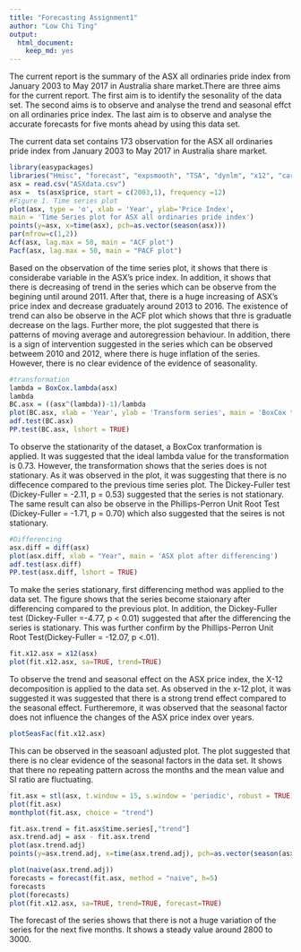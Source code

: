 ```yaml
---
title: "Forecasting Assignment1"
author: "Low Chi Ting"
output: 
  html_document: 
    keep_md: yes
---
```

The current report is the summary of the ASX all ordinaries pride index from January 2003 to May 2017 in Australia share market.There are three aims for the current report. The first aim is to identify the sesonality of the data set. The second aims is to observe and analyse the trend and seasonal effct on all ordinaries price index. The last aim is to observe and analyse the accurate forecasts for five monts ahead by using this data set.  

The current data set contains 173 observation for the ASX all ordinaries pride index from January 2003 to May 2017 in Australia share market.

```r
library(easypackages)
libraries("Hmisc", "forecast", "expsmooth", "TSA", "dynlm", "x12", "car", "AER")
asx = read.csv("ASXdata.csv")
asx =  ts(asx$price, start = c(2003,1), frequency =12)
#Figure 1. Time series plot
plot(asx, type = 'o', xlab = 'Year', ylab='Price Index',
main = 'Time Series plot for ASX all ordinaries pride index')
points(y=asx, x=time(asx), pch=as.vector(season(asx)))
par(mfrow=c(1,2))
Acf(asx, lag.max = 50, main = "ACF plot")
Pacf(asx, lag.max = 50, main = "PACF plot")
```

Based on the observation of the time series plot, it shows that there is considerabe variable in the ASX's price index. In addition, it shows that there is decreasing of trend in the series which can be observe from the begining until around 2011. After that, there is a huge increasing of ASX's price index and decrease graduately around 2013 to 2016. The existence of trend can also be observe in the ACF plot which shows that thre is graduatle decrease on the lags. Further more, the plot suggested that there is patterns of moving average and autoregression behaviour. In addition, there is a sign of intervention suggested in the series which can be observed betweem 2010 and 2012, where there is huge inflation of the series. However, there is no clear evidence of the evidence of seasonality.

```r
#transformation
lambda = BoxCox.lambda(asx)
lambda
BC.asx = ((asx^(lambda))-1)/lambda
plot(BC.asx, xlab = 'Year', ylab = 'Transform series', main = 'BoxCox tranform series plot')
adf.test(BC.asx)
PP.test(BC.asx, lshort = TRUE)
```
To observe the stationarity of the dataset, a BoxCox tranformation is applied. It was suggested that the ideal lambda value for the transformation is 0.73. However, the transformation shows that the series does is not stationary. As it was observed in the plot, it was suggesting that there is no diffecence compared to the previous time series plot. The Dickey-Fuller test (Dickey-Fuller = -2.11, p = 0.53) suggested that the series is not stationary. The same result can also be observe in the Phillips-Perron Unit Root Test (Dickey-Fuller = -1.71, p = 0.70) which also suggested that the seires is not stationary.


```r
#Differencing
asx.diff = diff(asx)
plot(asx.diff, xlab = "Year", main = 'ASX plot after differencing')
adf.test(asx.diff)
PP.test(asx.diff, lshort = TRUE)
```

To make the series stationary, first differencing method was applied to the data set. The figure shows that the series become staionary after differencing compared to the previous plot. In addition, the Dickey-Fuller test (Dickey-Fuller =-4.77, p < 0.01) suggested that after the differencing the series is stationary. This was further confirm by the Phillips-Perron Unit Root Test(Dickey-Fuller = -12.07, p <.01).

```r
fit.x12.asx = x12(asx)
plot(fit.x12.asx, sa=TRUE, trend=TRUE)
```


To observe the trend and seasonal effect on the ASX price index, the X-12 decomposition is applied to the data set. As observed in the x-12 plot, it was suggested it was suggested that there is a strong trend effect compared to the seasonal effect. Furtheremore, it was observed that the seasonal factor does not influence the changes of the ASX price index over years. 
\newpage
```r
plotSeasFac(fit.x12.asx)
```
This can be observed in the seasoanl adjusted plot. The plot suggested that there is no clear evidence of the seasonal factors in the data set. It shows that there no repeating pattern across the months and the mean value and SI ratio are fluctuating.

```r
fit.asx = stl(asx, t.window = 15, s.window = 'periodic', robust = TRUE)
plot(fit.asx)
monthplot(fit.asx, choice = "trend")

fit.asx.trend = fit.asx$time.series[,"trend"]
asx.trend.adj = asx - fit.asx.trend
plot(asx.trend.adj)
points(y=asx.trend.adj, x=time(asx.trend.adj), pch=as.vector(season(asx.trend.adj)))
```
```r
plot(naive(asx.trend.adj))
forecasts = forecast(fit.asx, method = "naive", h=5)
forecasts
plot(forecasts)
plot(fit.x12.asx, sa=TRUE, trend=TRUE, forecast=TRUE)
```

The forecast of the series shows that there is not a huge variation of the series for the next five months. It shows a steady value around 2800 to 3000. 
